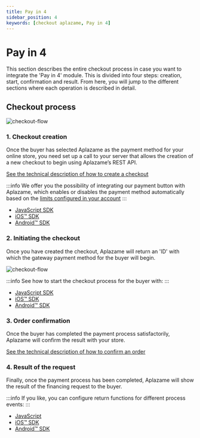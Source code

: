 ```yaml
---
title: Pay in 4
sidebar_position: 4
keywords: [checkout aplazame, Pay in 4]
---
```


# Pay in 4
This section describes the entire checkout process in case you want to integrate the 'Pay in 4' module. This is divided into four steps: creation, start, confirmation and result. From here, you will jump to the different sections where each operation is described in detail.

## Checkout process
![checkout-flow](/img/checkout-integration-flow-en.svg)


### 1. Checkout creation
Once the buyer has selected Aplazame as the payment method for your online store, you need set up a call to your server that allows the creation of a new checkout to begin using Aplazame’s REST API.


[See the technical description of how to create a checkout](../checkout-creation/)

:::info
We offer you the possibility of integrating our payment button with Aplazame, which enables or disables the payment method automatically based on the [limits configured in your account](https://ayuda.aplazame.com/hc/es-es/articles/360014973600--C%C3%B3mo-configurar-el-widget-de-Aplazame-en-tu-tienda-)
:::

* [JavaScript SDK](../sdk-javascript/#check-available-products)
* [iOS™ SDK](../sdk-ios/#check-availability)
* [Android™ SDK](../sdk-android/#check-availability)

### 2. Initiating the checkout

<div className="row" style={{alignItems: 'flex-start'}}>
  <div className="col col--6 margin-bottom--lg">
    <p>Once you have created the checkout, Aplazame will return an 'ID' with which the gateway payment method for the buyer will begin.</p>
  </div>
  <div className="col col--6 margin-bottom--lg text-right">

  ![checkout-flow](/img/checkout-paylater-1-welcome.svg)
  </div>
</div>

:::info
See how to start the checkout process for the buyer with:
:::

* [JavaScript SDK](../sdk-javascript/#checkout-setup)
* [iOS™ SDK](../sdk-ios/#checkout-setup)
* [Android™ SDK](../sdk-android/#checkout-setup)


### 3. Order confirmation
Once the buyer has completed the payment process satisfactorily, Aplazame will confirm the result with your store.

[See the technical description of how to confirm an order](../checkout-confirmation/)

### 4. Result of the request
Finally, once the payment process has been completed, Aplazame will show the result of the financing request to the buyer.

:::info
If you like, you can configure return functions for different process events:
:::

* [JavaScript](../sdk-javascript/#checkout-result)
* [iOS™ SDK](../sdk-ios/#checkout-result)
* [Android™ SDK](../sdk-android/#checkout-result)
